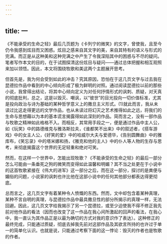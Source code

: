 ```yaml
---
---
---
```

title: 一
---




《不能承受的生命之轻》最后几页题为《卡列宁的微笑》的文字，曾使我，且至今仍令我感到炫目而又困惑。炫目之感来自其文字的美，来自其特有的语义与形式的完满。而正是从这种美和这种完满之中产生了令我深陷其中的困惑与不尽的疑问。笔者写作本文的目的，在于试图探清这份炫目与疑问——通过总体把握和相互观照来加以领悟。因此，本文将围绕牧歌和美这两个主题展开思考。

但首先是，我为何会受到如此的冲击？究其原因，恐怕在于这几页文字与过去我在昆德拉作品中看到的中心倾向形成了极为鲜明的对照。通过阅读昆德拉以前的那些小说，我曾得出结论，将其中心倾向定义为对任何抒情形式的讽刺、质疑，对天真的彻底批判，总之，这是以毁灭、嘲讽，以“彼世”的目光投向一切价值标准，尤其是投向政治与诗为基础的某种哲学意义上的撒旦主义形式。(1)就此而言，我从未读过比这走得更远的文学作品，也从未读过将幻灭之艺术推得如此之远，将我们的生命与思想藉以为本的基本谎言揭露得如此深刻的作品。简而言之，没有一部作品与牧歌之精神如此格格不入。而相反，其常用手段之一，便是通过作品中主人公，如《玩笑》中的路德维克与雅洛斯拉夫，《谁都笑不出来》中的叙述者，《搭车游戏》中的女主人公，《好笑的爱》中的哈威尔大夫与爱德华，《告别圆舞曲》中的雅库布，《笑忘录》中的塔米娜和扬，《雅克和他的主人》中的仆人等人物的生存与思考，来彻底揭露这个世界的无足轻重和绝对可笑。

然而，在这样一个世界中，怎能出现牧歌？《不能承受的生命之轻》的最后一部分怎么可能由一条垂死之狗的微笑而变得如此温馨和明媚？其不当之处更在于小说中的这首牧歌紧接在《伟大的进军》这一部分之后，而在这一部分，探讨的是粪便与媚俗的问题，小说家的讽刺也许比他在这部小说中的任何其他部分都表达得更彻底。

总而言之，这几页文字有着某种令人愤慨的东西。然而，文中却包含着某种真理，某种不言自明的真理，与昆德拉作品中最具撒旦性的部分所揭示的真理一样，无法回避。因此，这几页文字给我揭示了另一个昆德拉，或至少迫使我不得不修正我先前对他作品的看法（因而也改变了这一作品在我心间所激起的回声的看法，在我心中，我一直认为其作品正是以最为确切的方式对我的意识作了表达）。这种修正的最终完成，只能通过质疑，彻底去掉我先前对这部作品及其欲言所持的也许过于单一的简单化认识。也就是说，只能通过考察下面的这一悖论：毁灭的作者也是牧歌的作者。